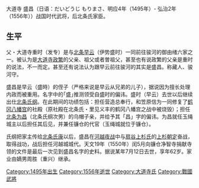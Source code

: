 大道寺 盛昌（日语：だいどうじ もりまさ、明应4年（1495年）- 弘治2年（1556年））战国时代武将，后北条氏家臣。

== 生平 ==

父・大道寺重时（发专）是与[[北条早云|北条早云]]（伊势盛时）一同前往骏河的御由绪六家之一。被认为是[[大道寺政繁|大道寺政繁]]的父亲、祖父或者曽祖父，甚至也有说政繁的父亲是重时的说法，不一而定。甚至还有说法认为跟早云前往骏河的其实是盛昌。称藏人、骏河守。

盛昌是早云（盛時）的侄子（严格来说是早云从兄弟的儿子），据说因为擅长处理内政而被重用。名字中的｢盛｣推测领受自盛时的偏讳。盛时（早云）去世以后继续出仕[[北條氏綱|北条氏纲]]。在此期间的功绩包括：担任营造总奉行，和笠原信为一同修复了[[鶴岡八幡宮|鹤冈八幡宫]]的社殿（原社殿在北条氏・里见义丰的鹤冈八幡宫之战中被烧毁）；担任[[北條為昌|北条为昌]]（北条氏纲次男）的乌帽子亲，并给予其「昌」字的偏讳。为昌就任玉绳城主以后担任其后见，并兼任镰仓的代官（玉绳城就位于镰仓）。

氏纲把家主传给[[北條氏康|北条氏康]]以后，盛昌在[[河越夜戰|河越夜战]]中与[[扇谷上杉氏|扇谷上杉氏]]的[[上杉朝定_(扇谷上杉家)|上杉朝定]]奋战，取得战功，战后担任河越城城代。天文19年（1550年）闰5月向镰仓净智寺捐献寺领的文件是最后一次见到盛昌名字的史料。据说某年7月12日去世，享年62岁。家业由嫡男周胜（重兴）继承。

[[Category:1495年出生|Category:1495年出生]]
[[Category:1556年逝世|Category:1556年逝世]]
[[Category:大道寺氏|Category:大道寺氏]]
[[Category:戰國武將|Category:戰國武將]]